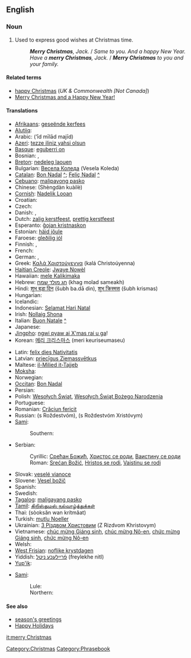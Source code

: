 ==English==

===Noun===
{{infl|en|noun|head=[[merry]] [[Christmas]]}}

# Used to express good wishes at Christmas time.
#: '''''Merry Christmas''', Jack.'' / ''Same to you. And a happy New Year.''
#: ''Have a '''merry Christmas''', Jack.'' / '''''Merry Christmas''' to you and your family.''

====Related terms====
* [[happy Christmas]] (''UK & Commonwealth [Not Canada]'')
* [[Merry Christmas and a Happy New Year!]]

====Translations====
{{trans-top|good wishes at Christmas time}}
* [[Afrikaans]]: [[geseënde kerfees]]
* [[Alutiiq]]: {{tø|ems|Nunaniqsaakici Aʀusistuami}}
* Arabic: {{Arab|[[عيد ميلاد مجيد]]}} (‘īd mīlād majīd)
* [[Azeri]]: [[tezze iliniz yahsi olsun]]
* [[Basque]]: [[eguberri on]]
* Bosnian: {{t-|bs|Sretan Božić}}, {{t-|bs|Srećan Božić}}
* [[Breton]]: [[nedeleg laouen]]
* Bulgarian: [[Весела Коледа]] (Vesela Koleda)
* [[Catalan]]: [[Bon Nadal]] [[:ca:Bon Nadal|^]]; [[Feliç Nadal]] [[:ca:Feliç Nadal|^]]
* [[Cebuano]]: [[malipayong pasko]]
* Chinese: {{zh-ts|聖誕快樂|圣诞快乐}} (Shèngdàn kuàilè)
* [[Cornish]]: [[Nadelik Looan]]
* Croatian: {{t-|hr|Sretan Božić}}
* Czech: {{t-|cs|Veselé Vánoce}}
* Danish: {{t-|da|glædelig jul}}, {{t+|da|god jul}}
* Dutch: [[zalig kerstfeest]], [[prettig kerstfeest]]
* Esperanto: [[ĝojan kristnaskon]]
* Estonian: [[häid jõule]]
* Faroese: [[gleðilig jól]]
* Finnish: {{t-|fi|hyvää joulua}}, {{t-|fi|hauskaa joulua}}
* French: {{t+|fr|joyeux Noël}}
* German: {{t+|de|frohe Weihnachten}}, {{t|de|fröhliche Weihnachten}}
* Greek: [[Καλά Χριστούγεννα]] (kalá Christoúyenna)
* [[Haitian Creole]]: [[Jwaye Nowèl]]
* Hawaiian: [[mele Kalikimaka]]
* Hebrew: [[חג מולד שמח]] (khag molad sameakh)
* Hindi: [[शुभ बड़ा दिन]] (šubh ba.dā din), [[शुभ क्रिस्मस]] (šubh krismas)
* Hungarian: {{t+|hu|boldog karácsonyt}}
* Icelandic: {{t+|is|gleðileg jól}}
* Indonesian: [[Selamat Hari Natal]]
* Irish: [[Nollaig Shona]]
* Italian: [[Buon Natale]] [[:it:Buon Natale|^]]
* Japanese: {{t+|ja|メリークリスマス|tr=meri kurisumasu}}
* [[Jingpho]]: [[ngwi pyaw ai X'mas rai u ga]]!
* Korean: [[메리 크리스마스]] (meri keuriseumaseu)
{{trans-mid}}
* Latin: [[felix dies Nativitatis]]
* Latvian: [[priecīgus Ziemassvētkus]]
* Maltese: [[il-Milied it-Tajjeb]]
* [[Moksha]]: {{tø|mdf|Роштува мархта}}
* Norwegian: {{t+|no|god jul}}
* [[Occitan]]: [[Bon Nadal]]
* Persian: {{fa-Arab|[[میلاد مسیح مبارک باد]]}}
* Polish: [[Wesołych Świąt]], [[Wesołych Świąt Bożego Narodzenia]]
* Portuguese: {{t+|pt|Feliz Natal}}
* Romanian: [[Crăciun fericit]]
* Russian: {{t-|ru|с Рождеством}} (s Roždestvóm), {{t-|ru|с Рождеством Христовым}} (s Roždestvóm Xristóvym)
* [[Sami]]:
*: Southern: {{tø|sma|buerie jåvle|xs=Southern Sami}}
* Serbian:
*: Cyrillic: [[Срећан Божић#Serbian|Срећан Божић]], [[Христос се роди#Serbian|Христос се роди]], [[Ваистину се роди#Serbian|Ваистину се роди]]
*: Roman: [[Srećan Božić#Serbian|Srećan Božić]], [[Hristos se rodi#Serbian|Hristos se rodi]], [[Vaistinu se rodi#Serbian|Vaistinu se rodi]]
* Slovak: [[veselé vianoce]]
* Slovene: [[Vesel božič]]
* Spanish: {{t+|es|feliz Navidad}}
* Swedish: {{t+|sv|god jul}}
* [[Tagalog]]: [[maligayang pasko]]
* [[Tamil]]: [[கிறிஸ்துமஸ் நல்வாழ்த்துக்கள்]]
* Thai: {{Thai|[[สุขสันต์วันคริสต์มาส]]}} (sòoksăn wan krítmâat)
* Turkish: [[mutlu Noeller]]
* Ukrainian: [[З Різдвом Христовим]] (Z Rizdvom Khristovym)
* Vietnamese: [[chúc mừng Giáng sinh]], [[chúc mừng Nô-en]], [[chức mừng Giáng sinh]], [[chức mừng Nô-en]]
* Welsh: {{t-|cy|Nadolig Llawen|xs=Welsh}}
* [[West Frisian]]: [[noflike krystdagen]]
* Yiddish: [[פֿרײלעכע ניטל]] (freylekhe nitl)
* [[Yup'ik]]: {{tø|esu|Alussistuaqegtaarmek piamken}}
{{trans-bottom}}

{{checktrans-top}}
* [[Sami]]:
*: Lule: {{tø|smj|buorre javla}}
*: Northern: {{tø|se|buorre juovla}}
{{checktrans-mid}}
{{checktrans-bottom}}

====See also====
* [[season's greetings]]
* [[Happy Holidays]]

[[Category:Christmas]]
[[Category:Phrasebook]]

[[it:merry Christmas]]